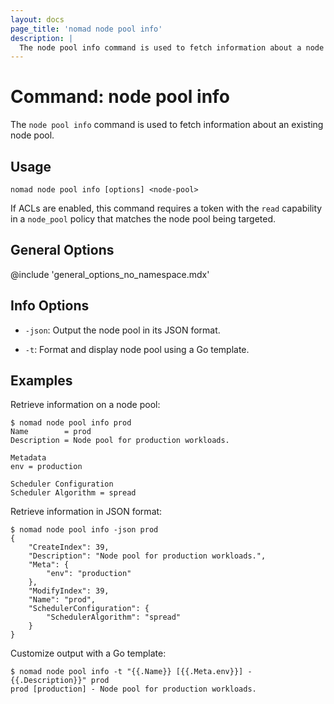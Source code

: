 ```yaml
---
layout: docs
page_title: 'nomad node pool info'
description: |
  The node pool info command is used to fetch information about a node pool.
---
```


# Command: node pool info

The `node pool info` command is used to fetch information about an existing
node pool.

## Usage

```plaintext
nomad node pool info [options] <node-pool>
```

If ACLs are enabled, this command requires a token with the `read` capability
in a `node_pool` policy that matches the node pool being targeted.

## General Options

@include 'general_options_no_namespace.mdx'

## Info Options

- `-json`: Output the node pool in its JSON format.

- `-t`: Format and display node pool using a Go template.

## Examples

Retrieve information on a node pool:

```shell-session
$ nomad node pool info prod
Name        = prod
Description = Node pool for production workloads.

Metadata
env = production

Scheduler Configuration
Scheduler Algorithm = spread
```

Retrieve information in JSON format:

```shell-session
$ nomad node pool info -json prod
{
    "CreateIndex": 39,
    "Description": "Node pool for production workloads.",
    "Meta": {
        "env": "production"
    },
    "ModifyIndex": 39,
    "Name": "prod",
    "SchedulerConfiguration": {
        "SchedulerAlgorithm": "spread"
    }
}
```

Customize output with a Go template:

```shell-session
$ nomad node pool info -t "{{.Name}} [{{.Meta.env}}] - {{.Description}}" prod
prod [production] - Node pool for production workloads.
```
